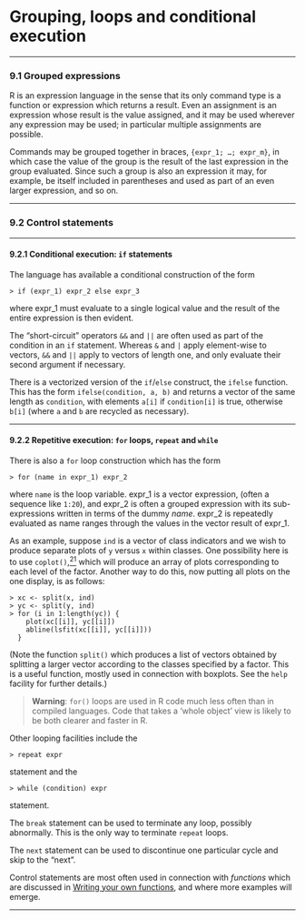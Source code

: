 #  Grouping, loops and conditional execution
<p><a href="" id="index-Loops-and-conditional-execution"></a></p>
<hr />
<p><a href="" id="Grouped-expressions"></a> <a href="" id="Grouped-expressions-1"></a></p>
<h3 id="grouped-expressions" class="section">9.1 Grouped expressions</h3>
<p><a href="" id="index-Grouped-expressions"></a></p>
<p>R is an expression language in the sense that its only command type is a function or expression which returns a result. Even an assignment is an expression whose result is the value assigned, and it may be used wherever any expression may be used; in particular multiple assignments are possible.</p>
<p>Commands may be grouped together in braces, <code class="calibre2">{expr_1; …; expr_m}</code>, in which case the value of the group is the result of the last expression in the group evaluated. Since such a group is also an expression it may, for example, be itself included in parentheses and used as part of an even larger expression, and so on.</p>
<hr />
<p><a href="" id="Control-statements"></a> <a href="" id="Control-statements-1"></a></p>
<h3 id="control-statements" class="section">9.2 Control statements</h3>
<p><a href="" id="index-Control-statements"></a></p>
<hr />
<p><a href="" id="Conditional-execution"></a> <a href="" id="Conditional-execution_003a-if-statements"></a></p>
<h4 id="conditional-execution-if-statements" class="subheading">9.2.1 Conditional execution: <code class="calibre2">if</code> statements</h4>
<p><a href="" id="index-if"></a></p>
<p>The language has available a conditional construction of the form</p>
<div class="example">
<pre class="example1"><code>&gt; if (expr_1) expr_2 else expr_3</code></pre>
</div>
<p><a href="" id="index-if-1"></a> <a href="" id="index-else"></a></p>
<p>where expr_1 must evaluate to a single logical value and the result of the entire expression is then evident.</p>
<p><a href="" id="index-_0026_0026"></a> <a href="" id="index-_007c_007c"></a></p>
<p>The “short-circuit” operators <code class="calibre2">&amp;&amp;</code> and <code class="calibre2">||</code> are often used as part of the condition in an <code class="calibre2">if</code> statement. Whereas <code class="calibre2">&amp;</code> and <code class="calibre2">|</code> apply element-wise to vectors, <code class="calibre2">&amp;&amp;</code> and <code class="calibre2">||</code> apply to vectors of length one, and only evaluate their second argument if necessary.</p>
<p><a href="" id="index-ifelse"></a></p>
<p>There is a vectorized version of the <code class="calibre2">if</code>/<code class="calibre2">else</code> construct, the <code class="calibre2">ifelse</code> function. This has the form <code class="calibre2">ifelse(condition, a, b)</code> and returns a vector of the same length as <code class="calibre2">condition</code>, with elements <code class="calibre2">a[i]</code> if <code class="calibre2">condition[i]</code> is true, otherwise <code class="calibre2">b[i]</code> (where <code class="calibre2">a</code> and <code class="calibre2">b</code> are recycled as necessary).</p>
<hr />
<p><a href="" id="Repetitive-execution"></a> <a href="" id="Repetitive-execution_003a-for-loops_002c-repeat-and-while"></a></p>
<h4 id="repetitive-execution-for-loops-repeat-and-while" class="subheading">9.2.2 Repetitive execution: <code class="calibre2">for</code> loops, <code class="calibre2">repeat</code> and <code class="calibre2">while</code></h4>
<p><a href="" id="index-for"></a></p>
<p>There is also a <code class="calibre2">for</code> loop construction which has the form</p>
<div class="example">
<pre class="example1"><code>&gt; for (name in expr_1) expr_2</code></pre>
</div>
<p>where <code class="calibre2">name</code> is the loop variable. expr_1 is a vector expression, (often a sequence like <code class="calibre2">1:20</code>), and expr_2 is often a grouped expression with its sub-expressions written in terms of the dummy <em>name</em>. expr_2 is repeatedly evaluated as name ranges through the values in the vector result of expr_1.</p>
<p>As an example, suppose <code class="calibre2">ind</code> is a vector of class indicators and we wish to produce separate plots of <code class="calibre2">y</code> versus <code class="calibre2">x</code> within classes. One possibility here is to use <code class="calibre2">coplot()</code>,<a href="023-R-intro.html#FOOT21" id="DOCF21"><sup>21</sup></a> which will produce an array of plots corresponding to each level of the factor. Another way to do this, now putting all plots on the one display, is as follows:</p>
<div class="example">
<pre class="example1"><code>&gt; xc &lt;- split(x, ind)
&gt; yc &lt;- split(y, ind)
&gt; for (i in 1:length(yc)) {
    plot(xc[[i]], yc[[i]])
    abline(lsfit(xc[[i]], yc[[i]]))
  }</code></pre>
</div>
<p><a href="" id="index-split"></a></p>
<p>(Note the function <code class="calibre2">split()</code> which produces a list of vectors obtained by splitting a larger vector according to the classes specified by a factor. This is a useful function, mostly used in connection with boxplots. See the <code class="calibre2">help</code> facility for further details.)</p>
<blockquote>
<p><strong>Warning</strong>: <code class="calibre2">for()</code> loops are used in R code much less often than in compiled languages. Code that takes a ‘whole object’ view is likely to be both clearer and faster in R.</p>
</blockquote>
<p>Other looping facilities include the</p>
<div class="example">
<pre class="example1"><code>&gt; repeat expr</code></pre>
</div>
<p><a href="" id="index-repeat"></a></p>
<p>statement and the</p>
<div class="example">
<pre class="example1"><code>&gt; while (condition) expr</code></pre>
</div>
<p><a href="" id="index-while"></a></p>
<p>statement.</p>
<p>The <code class="calibre2">break</code> statement can be used to terminate any loop, possibly abnormally. This is the only way to terminate <code class="calibre2">repeat</code> loops. <a href="" id="index-break"></a></p>
<p>The <code class="calibre2">next</code> statement can be used to discontinue one particular cycle and skip to the “next”. <a href="" id="index-next"></a></p>
<p>Control statements are most often used in connection with <em>functions</em> which are discussed in <a href="#Writing-your-own-functions">Writing your own functions</a>, and where more examples will emerge.</p>
<hr />
<p><a href="" id="Writing-your-own-functions"></a> <a href="" id="Writing-your-own-functions-1"></a></p>
<div id="calibre_pb_22" class="calibre8">

</div>
